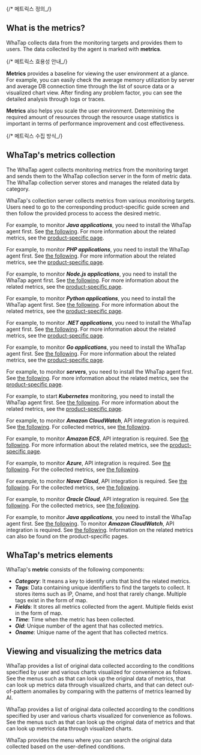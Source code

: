 {/* 메트릭스 정의_/}

## What is the metrics?

WhaTap collects data from the monitoring targets and provides them to users. The data collected by the agent is marked with **metrics**. 

{/* 메트릭스 효용성 안내_/}

**Metrics** provides a baseline for viewing the user environment at a glance. For example, you can easily check the average memory utilization by server and average DB connection time through the list of source data or a visualized chart view. After finding any problem factor, you can see the detailed analysis through logs or traces. 

**Metrics** also helps you scale the user environment. Determining the required amount of resources through the resource usage statistics is important in terms of performance improvement and cost effectiveness.

{/* 메트릭스 수집 방식_/}

## WhaTap's metrics collection

<div style={{textAlign: 'center'}}>

<ImgLang img='metrics-overview.png' desc='Metrics overview' />

</div>

The WhaTap agent collects monitoring metrics from the monitoring target and sends them to the WhaTap collection server in the form of metric data. The WhaTap collection server stores and manages the related data by category. 

WhaTap's collection server collects metrics from various monitoring targets. Users need to go to the corresponding product-specific guide screen and then follow the provided process to access the desired metric. 

<InDoc product='java'>

For example, to monitor **_Java applications_**, you need to install the WhaTap agent first. See [the following](install-agent). For more information about the related metrics, see the [product-specific page](metrics-app).

</InDoc>

<InDoc product='php'>

For example, to monitor **_PHP applications_**, you need to install the WhaTap agent first. See [the following](install-agent). For more information about the related metrics, see the [product-specific page](metrics-app).

</InDoc>

<InDoc product='nodejs'>

For example, to monitor **_Node.js applications_**, you need to install the WhaTap agent first. See [the following](install-agent). For more information about the related metrics, see the [product-specific page](metrics-app).

</InDoc>

<InDoc product='python'>

For example, to monitor **_Python applications_**, you need to install the WhaTap agent first. See [the following](install-agent). For more information about the related metrics, see the [product-specific page](metrics-app).

</InDoc>

<InDoc product='dotnet'>

For example, to monitor **_.NET applications_**, you need to install the WhaTap agent first. See [the following](install-agent). For more information about the related metrics, see the [product-specific page](metrics-app).

</InDoc>

<InDoc product='golang'>

For example, to monitor **_Go applications_**, you need to install the WhaTap agent first. See [the following](install-agent). For more information about the related metrics, see the [product-specific page](metrics-app).

</InDoc>

<InDoc product='server'>

For example, to monitor **_servers_**, you need to install the WhaTap agent first. See [the following](install-agent). For more information about the related metrics, see the [product-specific page](metrics-server).

</InDoc>

<InDoc product='kubernetes'>

For example, to start **_Kubernetes_** monitoring, you need to install the WhaTap agent first. See [the following](install). For more information about the related metrics, see the [product-specific page](metrics-kubernetes).

</InDoc>

<InDoc product='amazon-cloudwatch'>

For example, to monitor **_Amazon CloudWatch_**, API integration is required. See [the following](../amazon-cloudwatch/install-agent). For collected metrics, see [the following](https://docs.aws.amazon.com/en_us/AmazonCloudWatch/latest/monitoring/aws-services-cloudwatch-metrics.html).

</InDoc>

<InDoc product='amazon-ecs'>

For example, to monitor **_Amazon ECS_**, API integration is required. See [the following](install-agent). For more information about the related metrics, see the [product-specific page](dashboard).

</InDoc>

<InDoc product='azure'>

For example, to monitor **_Azure_**, API integration is required. See [the following](install-agent). For the collected metrics, see [the following](https://learn.microsoft.com/ko-kr/azure/azure-monitor/essentials/metrics-supported).

</InDoc>

<InDoc product='ncloud'>

For example, to monitor **_Naver Cloud_**, API integration is required. See [the following](install-agent). For the collected metrics, see [the following](https://api.ncloud-docs.com/docs/management-cloudinsight-productinfo).

</InDoc>

<InDoc product='oracle-cloud'>

For example, to monitor **_Oracle Cloud_**, API integration is required. See [the following](install-agent). For the collected metrics, see [the following](https://docs.oracle.com/en-us/iaas/Content/Monitoring/Concepts/monitoringoverview.htm#SupportedServices).

</InDoc>

<InDoc product='metrics'>

For example, to monitor **_Java applications_**, you need to install the WhaTap agent first. See [the following](../java/install-agent). To monitor **_Amazon CloudWatch_**, API integration is required. See [the following](../amazon-cloudwatch/install-agent). Information on the related metrics can also be found on the product-specific pages.

</InDoc>

## WhaTap's metrics elements

WhaTap's **metric** consists of the following components:

- **_Category_**: It means a key to identify units that bind the related metrics.
- **_Tags_**: Data containing unique identifiers to find the targets to collect. It stores items such as IP, Oname, and host that rarely change. Multiple tags exist in the form of map.
- **_Fields_**: It stores all metrics collected from the agent. Multiple fields exist in the form of map.
- **_Time_**: Time when the metric has been collected.
- **_Oid_**: Unique number of the agent that has collected metrics.
- **_Oname_**: Unique name of the agent that has collected metrics.

## Viewing and visualizing the metrics data

<Xclude product='browser,npm'>

WhaTap provides a list of original data collected according to the conditions specified by user and various charts visualized for convenience as follows. See the menus such as <Cmdname sid="tag_count" className="uitext" /> that can look up the original data of metrics, <Cmdname sid="tag_count_chart" className="uitext" /> that can look up metrics data through visualized charts, and <Cmdname sid="tag_count_anomaly_detection" className="uitext" /> that can detect out-of-pattern anomalies by comparing with the patterns of metrics learned by AI.

<ImgLang img='metrics-views.png' desc='Metrics view' className='noneborder' />

</Xclude>

<InDoc product='browser'>

WhaTap provides a list of original data collected according to the conditions specified by user and various charts visualized for convenience as follows. See the menus such as <Cmdname sid="tag_count" className="uitext" /> that can look up the original data of metrics and <Cmdname sid="tag_count_chart" className="uitext" /> that can look up metrics data through visualized charts.

</InDoc>

<InDoc product='npm'>

WhaTap provides the <Cmdname sid="tag_count" className="uitext" /> menu where you can search the original data collected based on the user-defined conditions.

</InDoc>
